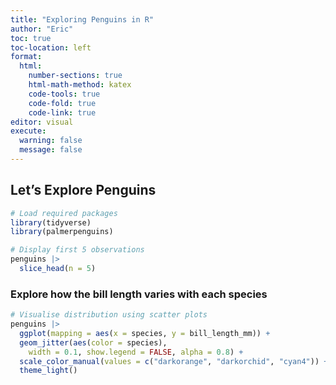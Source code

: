 ```yaml
---
title: "Exploring Penguins in R"
author: "Eric"
toc: true
toc-location: left
format: 
  html:
    number-sections: true
    html-math-method: katex
    code-tools: true
    code-fold: true
    code-link: true
editor: visual
execute: 
  warning: false
  message: false
---
```


## Let's Explore Penguins

```r
# Load required packages
library(tidyverse)
library(palmerpenguins)

# Display first 5 observations
penguins |>
  slice_head(n = 5)
```

### Explore how the bill length varies with each species

```r
# Visualise distribution using scatter plots
penguins |>
  ggplot(mapping = aes(x = species, y = bill_length_mm)) +
  geom_jitter(aes(color = species),
    width = 0.1, show.legend = FALSE, alpha = 0.8) +
  scale_color_manual(values = c("darkorange", "darkorchid", "cyan4")) +
  theme_light()
```
